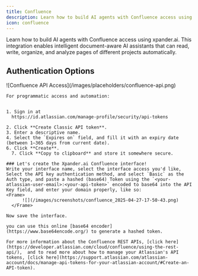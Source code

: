 ```yaml
---
title: Confluence
description: Learn how to build AI agents with Confluence access using xpander.ai.
icon: confluence
---
```


Learn how to build AI agents with Confluence access using xpander.ai. This integration enables intelligent document-aware AI assistants that can read, write, organize, and analyze pages of different projects automatically.

## Authentication Options

<Tabs>
  <Tab title="API Access">
    <Frame caption="Confluence API access configuration">
      ![Confluence API Access](/images/placeholders/confluence-api.png)
    </Frame>

    For programmatic access and automation:


    1. Sign in at
      https://id.atlassian.com/manage-profile/security/api-tokens

    2. Click **Create Classic API token**.
    3. Enter a descriptive name.
    4. Select the `Expires on` field, and fill it with an expiry date (between 1–365 days from current date).
    6. Click **Create**.
	  7. Click **Copy to clipboard** and store it somewhere secure.

    ### Let's create the Xpander.ai Confluence interface!
    Write your interface name, select the interface access you'd like, Select the API key authentication method, and select `Basic` as the Auth type, and paste a hashed (base64) Token using the `<your-atlassian-user-email>:<your-api-token>` encoded to base64 into the API Key field, and enter your domain properly, like so:
    <Frame>
		  ![](/images/screenshots/confluence_2025-04-27-17-50-43.png)
	  </Frame>

    Now save the interface.

    you can use this online [base64 encoder](https://www.base64encode.org/) to generate a hashed token.  

    For more information about the Confluence REST APIs, [click here](https://developer.atlassian.com/cloud/confluence/using-the-rest-api/),  and to read more about how to manage your Atlassian's API tokens, [click here](https://support.atlassian.com/atlassian-account/docs/manage-api-tokens-for-your-atlassian-account/#Create-an-API-token).


  </Tab>
</Tabs>